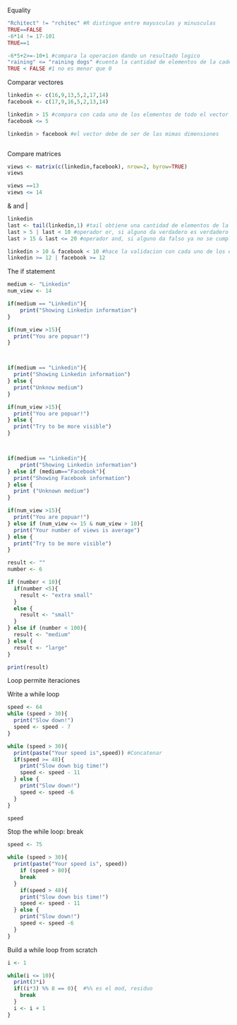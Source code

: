 Equality

```{r}
"Rchitect" != "rchitec" #R distingue entre mayusculas y minusculas
TRUE==FALSE
-6*14 != 17-101
TRUE==1

-6*5+2>=-10+1 #compara la operacion dando un resultado logico
"raining" <= "raining dogs" #cuenta la cantidad de elementos de la cadena
TRUE < FALSE #1 no es menor que 0


```
Comparar vectores

```{r}
linkedin <- c(16,9,13,5,2,17,14)
facebook <- c(17,9,16,5,2,13,14)

linkedin > 15 #compara con cada uno de los elementos de todo el vector
facebook <= 5

linkedin > facebook #el vector debe de ser de las mimas dimensiones



```
Compare matrices

```{r}
views <- matrix(c(linkedin,facebook), nrow=2, byrow=TRUE)
views

views ==13
views <= 14

```

& and |

```{r}
linkedin
last <- tail(linkedin,1) #tail obtiene una cantidad de elementos de la cola de la coleccion, head se refiere a los primeros
last > 5 | last < 10 #operador or, si alguno da verdadero es verdadero
last > 15 & last <= 20 #operador and, si alguno da falso ya no se cumple

linkedin > 10 & facebook < 10 #hace la validacion con cada uno de los elementos
linkedin >= 12 | facebook >= 12

```
The if statement

```{r}
medium <- "Linkedin"
num_view <- 14

if(medium == "Linkedin"){
    print("Showing Linkedin information")
}

if(num_view >15){
  print("You are popuar!")
}



if(medium == "Linkedin"){
  print("Showing Linkedin information")
} else {
  print("Unknow medium")  
}

if(num_view >15){
  print("You are popuar!")
} else {
  print("Try to be more visible")
}



if(medium == "Linkedin"){
    print("Showing Linkedin information")
} else if (medium=="Facebook"){
  print("Showing Facebook information")
} else {
  print ("Unknown medium")
}

if(num_view >15){
  print("You are popuar!")
} else if (num_view <= 15 & num_view > 10){
  print("Your number of views is average")
} else {
  print("Try to be more visible")
}

```

```{r}
result <- ""
number <- 6

if (number < 10){
  if(number <5){
    result <- "extra small"
  }
  else {
    result <- "small"
  }
} else if (number < 100){
  result <- "medium"
} else {
  result <- "large"
}

print(result)

```
Loop permite iteraciones

Write a while loop

```{r}
speed <- 64
while (speed > 30){
  print("Slow down!")
  speed <- speed - 7
}

```
```{r}

while (speed > 30){
  print(paste("Your speed is",speed)) #Concatenar
  if(speed >= 48){
    print("Slow down big time!")
    speed <- speed - 11
  } else {
    print("Slow down!")
    speed <- speed -6
  }
}

speed
```

Stop the while loop: break

```{r}
speed <- 75

while (speed > 30){
  print(paste("Your speed is", speed))
    if (speed > 80){
    break
  }
    if(speed > 48){
    print("Slow down bis time!")
    speed <- speed - 11
  } else {
    print("Slow down!")
    speed <- speed -6
  }
}

```

Build a while loop from scratch

```{r}
i <- 1

while(i <= 10){
  print(3*i)
  if((i*3) %% 8 == 0){  #%% es el mod, residuo
    break
  } 
  i <- i + 1
}

```


